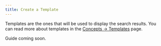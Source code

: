 ```yaml
---
title: Create a Template
---
```


Templates are the ones that will be used to display the search results. You can read more about templates in the [Concepts -> Templates](./concepts/templates.md) page.

Guide coming soon.
